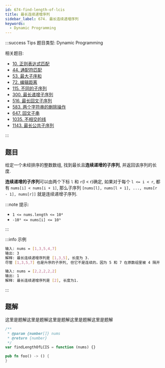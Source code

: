 ```yaml
---
id: 674-find-length-of-lcis
title: 最长连续递增序列
sidebar_label: 674. 最长连续递增序列
keywords:
  - Dynamic Programming
---
```


:::success Tips
题目类型: Dynamic Programming

相关题目:

- [10. 正则表达式匹配](/leetcode/hard/10-is-match)
- [44. 通配符匹配](/leetcode/hard/44-is-match)
- [53. 最大子序和](/leetcode/medium/53-max-sub-array)
- [72. 编辑距离](/leetcode/medium/72-min-distance)
- [115. 不同的子序列](/leetcode/hard/115-num-distinct)
- [300. 最长递增子序列](/leetcode/medium/300-length-of-lis)
- [516. 最长回文子序列](/leetcode/medium/516-longest-palindrome-subseq)
- [583. 两个字符串的删除操作](/leetcode/medium/583-min-distance)
- [647. 回文子串](/leetcode/medium/647-count-substrings)
- [1035. 不相交的线](/leetcode/medium/1035-max-uncrossed-lines)
- [1143. 最长公共子序列](/leetcode/medium/1143-longest-common-subsequence)

:::

## 题目

给定一个未经排序的整数数组, 找到最长且**连续递增的子序列**, 并返回该序列的长度.

**连续递增的子序列**可以由两个下标 `l` 和 `r`(l < r)确定, 如果对于每个 `l <= i < r`, 都有 `nums[i] < nums[i + 1]`, 那么子序列 `[nums[l], nums[l + 1], ..., nums[r - 1], nums[r]]` 就是连续递增子序列.

:::note 提示:

- `1 <= nums.length <= 10⁴`
- `-10⁹ <= nums[i] <= 10⁹`

:::

:::info 示例

```bash
输入: nums = [1,3,5,4,7]
输出: 3
解释: 最长连续递增序列是 [1,3,5], 长度为 3.
尽管 [1,3,5,7] 也是升序的子序列, 但它不是连续的，因为 5 和 7 在原数组里被 4 隔开.
```

```bash
输入: nums = [2,2,2,2,2]
输出: 1
解释: 最长连续递增序列是 [2], 长度为1.
```

:::

## 题解

这里是题解这里是题解这里是题解这里是题解这里是题解


<Tabs>
  <TabItem value="JavaScript" label="JavaScript" default>

```ts
/**
 * @param {number[]} nums
 * @return {number}
 */
var findLengthOfLCIS = function (nums) {}
```

</TabItem>
<TabItem value="Rust" label="Rust">

```rust
pub fn foo() -> () {
}
```

</TabItem>
</Tabs>

